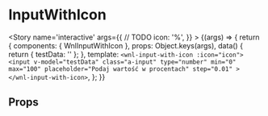 
<Meta title='molecules/InputWithIcon' component={WnlInputWithIcon} />

# InputWithIcon

<Story name='interactive'
    args={{
//     TODO
        icon: '%',
    }}
    >
    {(args) => {
        return {
            components: { WnlInputWithIcon },
            props: Object.keys(args),
            data() {
                return {
                    testData: ''
                };
            },
            template: `<wnl-input-with-icon :icon="icon">
                <input
                    v-model="testData"
                    class="a-input"
                    type="number"
                    min="0"
                    max="100"
                    placeholder="Podaj wartość w procentach"
                    step="0.01"
                >
            </wnl-input-with-icon>`,
        };
    }}
</Story>

## Props

<Props of={WnlInputWithIcon} />

